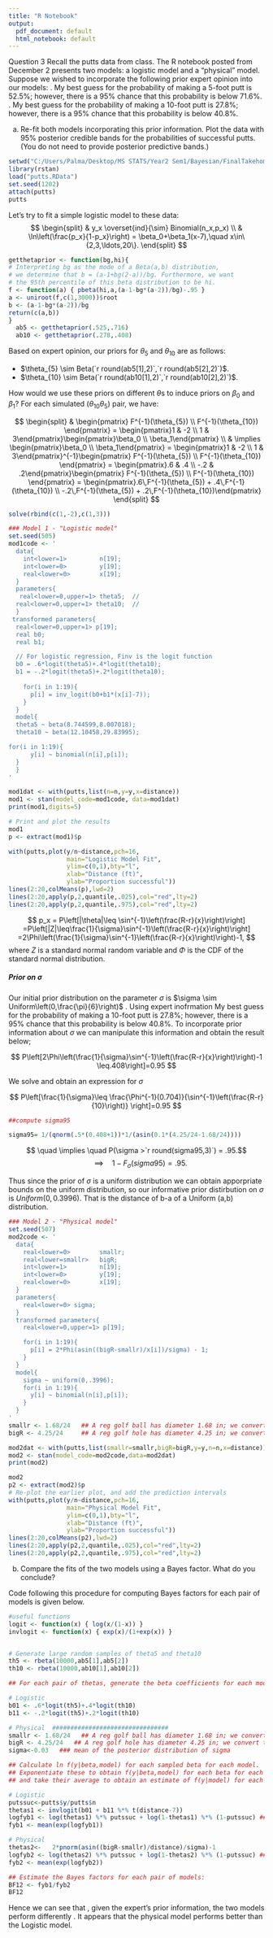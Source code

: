 ---
title: "R Notebook"
output:
  pdf_document: default
  html_notebook: default
---

Question 3
Recall the putts data from class. The R notebook posted from December 2 presents two models: a logistic
model and a "physical" model. Suppose we wished to incorporate the following prior expert opinion into our
models:
. My best guess for the probability of making a 5-foot putt is 52.5%; however, there is a 95% chance that
this probability is below 71.6%.
. My best guess for the probability of making a 10-foot putt is 27.8%; however, there is a 95% chance that
this probability is below 40.8%.


a) Re-fit both models incorporating this prior information. Plot the data with 95% posterior credible
bands for the probabilities of successful putts. (You do not need to provide posterior predictive bands.)

```{r}
setwd("C:/Users/Palma/Desktop/MS STATS/Year2 Sem1/Bayesian/FinalTakehome")
library(rstan)
load("putts.RData")
set.seed(1202)
attach(putts)
putts
```


Let's try to fit a simple logistic model to these data:
$$
\begin{split}
  & y_x \overset{ind}{\sim} Binomial(n_x,p_x) \\
  & \ln\left(\frac{p_x}{1-p_x}\right) = \beta_0+\beta_1(x-7),\quad x\in\{2,3,\ldots,20\}.
\end{split}
$$
```{r}
getthetaprior <- function(bg,hi){
# Interpreting bg as the mode of a Beta(a,b) distribution,
# we determine that b = (a-1+bg(2-a))/bg. Furthermore, we want
# the 95th percentile of this beta distribution to be hi.
f <- function(a) { pbeta(hi,a,(a-1-bg*(a-2))/bg)-.95 }
a <- uniroot(f,c(1,3000))$root
b <- (a-1-bg*(a-2))/bg
return(c(a,b))
}
  ab5 <- getthetaprior(.525,.716)
  ab10 <- getthetaprior(.278,.408)  
```


Based on expert opinion, our priors for $\theta_{5}$ and $\theta_{10}$ are as follows:

*   $\theta_{5} \sim Beta(`r round(ab5[1],2)`,`r round(ab5[2],2)`)$.
*   $\theta_{10} \sim Beta(`r round(ab10[1],2)`,`r round(ab10[2],2)`)$.



How would we use these priors on different $\theta$s to induce priors on $\beta_0$ and $\beta_1$? For each simulated $\left(\theta_{10}\theta_{5}\right)$ pair, we have:

$$
\begin{split}
& \begin{pmatrix} F^{-1}(\theta_{5}) \\ F^{-1}(\theta_{10}) \end{pmatrix}
= \begin{pmatrix}1 & -2 \\ 1 & 3\end{pmatrix}\begin{pmatrix}\beta_0 \\ \beta_1\end{pmatrix} \\
& \implies
\begin{pmatrix}\beta_0 \\ \beta_1\end{pmatrix} = \begin{pmatrix}1 & -2 \\ 1 & 3\end{pmatrix}^{-1}\begin{pmatrix} F^{-1}(\theta_{5}) \\ F^{-1}(\theta_{10}) \end{pmatrix}
= \begin{pmatrix}.6 & .4 \\ -.2 & .2\end{pmatrix}\begin{pmatrix} F^{-1}(\theta_{5}) \\ F^{-1}(\theta_{10}) \end{pmatrix}
= \begin{pmatrix}.6\,F^{-1}(\theta_{5}) + .4\,F^{-1}(\theta_{10}) \\ -.2\,F^{-1}(\theta_{5}) + .2\,F^{-1}(\theta_{10})\end{pmatrix}
\end{split}
$$
```{r}
solve(rbind(c(1,-2),c(1,3)))
```



```{r, message=FALSE,warning=FALSE}
### Model 1 - "Logistic model"
set.seed(505)
mod1code <- '
  data{
    int<lower=1>         n[19];
    int<lower=0>         y[19];
    real<lower=0>        x[19];
  }
  parameters{
   real<lower=0,upper=1> theta5;  // 
  real<lower=0,upper=1> theta10;  //
  }
 transformed parameters{
  real<lower=0,upper=1> p[19];
  real b0;
  real b1;

  // For logistic regression, Finv is the logit function
  b0 = .6*logit(theta5)+.4*logit(theta10);
  b1 = -.2*logit(theta5)+.2*logit(theta10);
    
    for(i in 1:19){
      p[i] = inv_logit(b0+b1*(x[i]-7));
    }
  }
  model{
  theta5 ~ beta(8.744599,8.007018);
  theta10 ~ beta(12.10458,29.83995);

for(i in 1:19){
      y[i] ~ binomial(n[i],p[i]);
  }
  }
'

mod1dat <- with(putts,list(n=n,y=y,x=distance))
mod1 <- stan(model_code=mod1code, data=mod1dat)
print(mod1,digits=5)
```

```{r}
# Print and plot the results
mod1
p <- extract(mod1)$p

with(putts,plot(y/n~distance,pch=16,
                main="Logistic Model Fit",
                ylim=c(0,1),bty="l",
                xlab="Distance (ft)",
                ylab="Proportion successful"))
lines(2:20,colMeans(p),lwd=2)
lines(2:20,apply(p,2,quantile,.025),col="red",lty=2)
lines(2:20,apply(p,2,quantile,.975),col="red",lty=2)
```
$$
p_x = P\left[|\theta|\leq \sin^{-1}\left(\frac{R-r}{x}\right)\right]
=P\left[|Z|\leq\frac{1}{\sigma}\sin^{-1}\left(\frac{R-r}{x}\right)\right]
=2\Phi\left(\frac{1}{\sigma}\sin^{-1}\left(\frac{R-r}{x}\right)\right)-1,
$$
where $Z$ is a standard normal random variable and $\Phi$ is the CDF of the standard normal distribution.


##### Prior on $\sigma$
Our initial  prior distribution on the parameter $\sigma$ is $\sigma \sim Uniform\left(0,\frac{\pi}{6}\right)$ . Using expert inofrmation 
My best guess for the probability of making a 10-foot putt is 27.8%; however, there is a 95% chance that this probability is below 40.8%.
To incorporate  prior information about  $\sigma$ we can manipulate this information and obtain the result below;

$$
P\left[2\Phi\left(\frac{1}{\sigma}\sin^{-1}\left(\frac{R-r}{x}\right)\right)-1 \leq.408\right]=0.95 
$$

We solve and obtain an expression for  $\sigma$

$$
P\left[\frac{1}{\sigma}\leq \frac{\Phi^{-1}(0.704)}{\sin^{-1}\left(\frac{R-r}{10}\right)} \right]=0.95 
$$



```{r}
##compute sigma95

sigma95= 1/(qnorm(.5*(0.408+1))*1/(asin(0.1*(4.25/24-1.68/24))))

```



$$ \quad \implies \quad P(\sigma >`r round(sigma95,3)`) = .95.$$
$$ \quad \implies \quad 1-F_\sigma(sigma95) = .95.$$

Thus since the prior of $\sigma$ is a uniform distribution we can obtain apporpriate bounds on the uniform distribution, so our informative  prior distirbution on $\sigma$ is $Uniform (0,0.3996)$. That is the distance of b-a of a Uniform (a,b) distribution.



```{r, message=FALSE,warning=FALSE}
### Model 2 - "Physical model"
set.seed(507)
mod2code <- '
  data{
    real<lower=0>        smallr;
    real<lower=smallr>   bigR;
    int<lower=1>         n[19];
    int<lower=0>         y[19];
    real<lower=0>        x[19];
  }
  parameters{
    real<lower=0> sigma;
  }
  transformed parameters{
    real<lower=0,upper=1> p[19];

    for(i in 1:19){
      p[i] = 2*Phi(asin((bigR-smallr)/x[i])/sigma) - 1;
    }
  }
  model{
    sigma ~ uniform(0,.3996);
    for(i in 1:19){
      y[i] ~ binomial(n[i],p[i]);
    }
  }
'
smallr <- 1.68/24   ## A reg golf ball has diameter 1.68 in; we convert to ft
bigR <- 4.25/24     ## A reg golf hole has diameter 4.25 in; we convert to feet

mod2dat <- with(putts,list(smallr=smallr,bigR=bigR,y=y,n=n,x=distance))
mod2 <- stan(model_code=mod2code,data=mod2dat)
print(mod2)
```
```{r}
mod2
p2 <- extract(mod2)$p
# Re-plot the earlier plot, and add the prediction intervals
with(putts,plot(y/n~distance,pch=16,
                main="Physical Model Fit",
                ylim=c(0,1),bty="l",
                xlab="Distance (ft)",
                ylab="Proportion successful"))
lines(2:20,colMeans(p2),lwd=2)
lines(2:20,apply(p2,2,quantile,.025),col="red",lty=2)
lines(2:20,apply(p2,2,quantile,.975),col="red",lty=2)

```

b) Compare the fits of the two models using a Bayes factor. What do you conclude?


Code following this procedure for computing Bayes factors for each pair of models is given below.

```{r}
#useful functions 
logit <- function(x) { log(x/(1-x)) }
invlogit <- function(x) { exp(x)/(1+exp(x)) }


# Generate large random samples of theta5 and theta10
th5 <- rbeta(10000,ab5[1],ab5[2])
th10 <- rbeta(10000,ab10[1],ab10[2])

## For each pair of thetas, generate the beta coefficients for each model

# Logistic
b01 <- .6*logit(th5)+.4*logit(th10)
b11 <- -.2*logit(th5)+.2*logit(th10)

# Physical  ################################
smallr <- 1.68/24   ## A reg golf ball has diameter 1.68 in; we convert to ft
bigR <- 4.25/24   ## A reg golf hole has diameter 4.25 in; we convert to feet
sigma<-0.03   ### mean of the posterior distribution of sigma

## Calculate ln f(y|beta,model) for each sampled beta for each model.
## Exponentiate these to obtain f(y|beta,model) for each beta for each model,
## and take their average to obtain an estimate of f(y|model) for each model.

# Logistic
putssuc<-putts$y/putts$n
thetas1 <- invlogit(b01 + b11 %*% t(distance-7)) 
logfyb1 <- log(thetas1) %*% putssuc + log(1-thetas1) %*% (1-putssuc) ###
fyb1 <- mean(exp(logfyb1)) 

# Physical 
thetas2<-   2*pnorm(asin((bigR-smallr)/distance)/sigma)-1  
logfyb2 <- log(thetas2) %*% putssuc + log(1-thetas2) %*% (1-putssuc) ##
fyb2 <- mean(exp(logfyb2))

## Estimate the Bayes factors for each pair of models:
BF12 <- fyb1/fyb2
BF12

``` 
Hence we can see that , given the expert's prior information, the two  models perform  differently .  It  appears that the physical model  performs better than the Logistic model.
